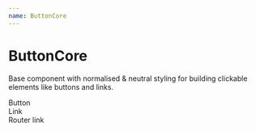 ```yaml
---
name: ButtonCore
---
```



# ButtonCore

Base component with normalised & neutral styling for building clickable elements like buttons and links.

<Playground>
	<ButtonCore>Button</ButtonCore><br />
	<ButtonCore as="a" href="#">Link</ButtonCore><br />
	<ButtonCore as={RouterLink} to="/">Router link</ButtonCore>
</Playground>